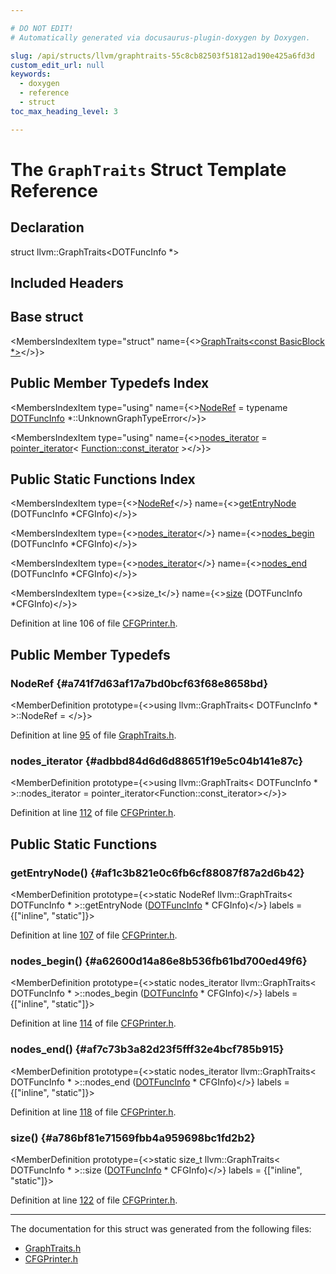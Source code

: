 ```yaml
---

# DO NOT EDIT!
# Automatically generated via docusaurus-plugin-doxygen by Doxygen.

slug: /api/structs/llvm/graphtraits-55c8cb82503f51812ad190e425a6fd3d
custom_edit_url: null
keywords:
  - doxygen
  - reference
  - struct
toc_max_heading_level: 3

---
```





# The `GraphTraits` Struct Template Reference

<DoxygenPage pluginConfig={pluginConfig}>



## Declaration

<CodeBlock>struct llvm::GraphTraits&lt;DOTFuncInfo &#42;&gt;</CodeBlock>

## Included Headers

<IncludesList>
<IncludesListItem
  filePath="llvm/Analysis/CFGPrinter.h"
  permalink="/docs/api/files/include/include/llvm/include/llvm/analysis/cfgprinter-h"
  isLocal="true" />
</IncludesList>

## Base struct

<MembersIndex>

<MembersIndexItem
  type="struct"
  name={<><a href="/docs/api/structs/llvm/graphtraits-9656629af6fba4d53ea66c8963d0c72b">GraphTraits&lt;const BasicBlock &#42;&gt;</a></>}>
</MembersIndexItem>

</MembersIndex>

## Public Member Typedefs Index

<MembersIndex>

<MembersIndexItem
  type="using"
  name={<><a href="/docs/api/structs/llvm/graphtraits/#a741f7d63af17a7bd0bcf63f68e8658bd">NodeRef</a> = typename <a href="/docs/api/classes/llvm/dotfuncinfo">DOTFuncInfo</a> &#42;::UnknownGraphTypeError</>}>
</MembersIndexItem>

<MembersIndexItem
  type="using"
  name={<><a href="#adbbd84d6d6d88651f19e5c04b141e87c">nodes&#95;iterator</a> = <a href="/docs/api/classes/llvm/pointer-iterator">pointer&#95;iterator</a>&lt; <a href="/docs/api/classes/llvm/function/#a7e04cb9e3897c6b3b5ae22349695fa69">Function::const&#95;iterator</a> &gt;</>}>
</MembersIndexItem>

</MembersIndex>

## Public Static Functions Index

<MembersIndex>

<MembersIndexItem
  type={<><a href="/docs/api/structs/llvm/graphtraits/#a741f7d63af17a7bd0bcf63f68e8658bd">NodeRef</a></>}
  name={<><a href="#af1c3b821e0c6fb6cf88087f87a2d6b42">getEntryNode</a> (DOTFuncInfo &#42;CFGInfo)</>}>
</MembersIndexItem>

<MembersIndexItem
  type={<><a href="#adbbd84d6d6d88651f19e5c04b141e87c">nodes&#95;iterator</a></>}
  name={<><a href="#a62600d14a86e8b536fb61bd700ed49f6">nodes&#95;begin</a> (DOTFuncInfo &#42;CFGInfo)</>}>
</MembersIndexItem>

<MembersIndexItem
  type={<><a href="#adbbd84d6d6d88651f19e5c04b141e87c">nodes&#95;iterator</a></>}
  name={<><a href="#af7c73b3a82d23f5fff32e4bcf785b915">nodes&#95;end</a> (DOTFuncInfo &#42;CFGInfo)</>}>
</MembersIndexItem>

<MembersIndexItem
  type={<>size&#95;t</>}
  name={<><a href="#a786bf81e71569fbb4a959698bc1fd2b2">size</a> (DOTFuncInfo &#42;CFGInfo)</>}>
</MembersIndexItem>

</MembersIndex>


Definition at line 106 of file <a href="/docs/api/files/include/include/llvm/include/llvm/analysis/cfgprinter-h">CFGPrinter.h</a>.

<SectionDefinition>

## Public Member Typedefs

### NodeRef {#a741f7d63af17a7bd0bcf63f68e8658bd}

<MemberDefinition
  prototype={<>using llvm::GraphTraits&lt; DOTFuncInfo &#42; &gt;::NodeRef = </>}>

Definition at line <a href="/docs/api/files/include/include/llvm/include/llvm/adt/graphtraits-h/#l00095">95</a> of file <a href="/docs/api/files/include/include/llvm/include/llvm/adt/graphtraits-h">GraphTraits.h</a>.
</MemberDefinition>

### nodes&#95;iterator {#adbbd84d6d6d88651f19e5c04b141e87c}

<MemberDefinition
  prototype={<>using llvm::GraphTraits&lt; DOTFuncInfo &#42; &gt;::nodes&#95;iterator =  pointer&#95;iterator&lt;Function::const&#95;iterator&gt;</>}>

Definition at line <a href="/docs/api/files/include/include/llvm/include/llvm/analysis/cfgprinter-h/#l00112">112</a> of file <a href="/docs/api/files/include/include/llvm/include/llvm/analysis/cfgprinter-h">CFGPrinter.h</a>.
</MemberDefinition>

</SectionDefinition>

<SectionDefinition>

## Public Static Functions

### getEntryNode() {#af1c3b821e0c6fb6cf88087f87a2d6b42}

<MemberDefinition
  prototype={<>static NodeRef llvm::GraphTraits&lt; DOTFuncInfo &#42; &gt;::getEntryNode (<a href="/docs/api/classes/llvm/dotfuncinfo">DOTFuncInfo</a> &#42; CFGInfo)</>}
  labels = {["inline", "static"]}>

Definition at line <a href="/docs/api/files/include/include/llvm/include/llvm/analysis/cfgprinter-h/#l00107">107</a> of file <a href="/docs/api/files/include/include/llvm/include/llvm/analysis/cfgprinter-h">CFGPrinter.h</a>.
</MemberDefinition>

### nodes&#95;begin() {#a62600d14a86e8b536fb61bd700ed49f6}

<MemberDefinition
  prototype={<>static nodes&#95;iterator llvm::GraphTraits&lt; DOTFuncInfo &#42; &gt;::nodes&#95;begin (<a href="/docs/api/classes/llvm/dotfuncinfo">DOTFuncInfo</a> &#42; CFGInfo)</>}
  labels = {["inline", "static"]}>

Definition at line <a href="/docs/api/files/include/include/llvm/include/llvm/analysis/cfgprinter-h/#l00114">114</a> of file <a href="/docs/api/files/include/include/llvm/include/llvm/analysis/cfgprinter-h">CFGPrinter.h</a>.
</MemberDefinition>

### nodes&#95;end() {#af7c73b3a82d23f5fff32e4bcf785b915}

<MemberDefinition
  prototype={<>static nodes&#95;iterator llvm::GraphTraits&lt; DOTFuncInfo &#42; &gt;::nodes&#95;end (<a href="/docs/api/classes/llvm/dotfuncinfo">DOTFuncInfo</a> &#42; CFGInfo)</>}
  labels = {["inline", "static"]}>

Definition at line <a href="/docs/api/files/include/include/llvm/include/llvm/analysis/cfgprinter-h/#l00118">118</a> of file <a href="/docs/api/files/include/include/llvm/include/llvm/analysis/cfgprinter-h">CFGPrinter.h</a>.
</MemberDefinition>

### size() {#a786bf81e71569fbb4a959698bc1fd2b2}

<MemberDefinition
  prototype={<>static size&#95;t llvm::GraphTraits&lt; DOTFuncInfo &#42; &gt;::size (<a href="/docs/api/classes/llvm/dotfuncinfo">DOTFuncInfo</a> &#42; CFGInfo)</>}
  labels = {["inline", "static"]}>

Definition at line <a href="/docs/api/files/include/include/llvm/include/llvm/analysis/cfgprinter-h/#l00122">122</a> of file <a href="/docs/api/files/include/include/llvm/include/llvm/analysis/cfgprinter-h">CFGPrinter.h</a>.
</MemberDefinition>

</SectionDefinition>

<hr/>

The documentation for this struct was generated from the following files:

<ul>
<li><a href="/docs/api/files/include/include/llvm/include/llvm/adt/graphtraits-h">GraphTraits.h</a></li>
<li><a href="/docs/api/files/include/include/llvm/include/llvm/analysis/cfgprinter-h">CFGPrinter.h</a></li>
</ul>

</DoxygenPage>
